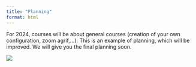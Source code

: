 ```yaml
---
title: "Planning"
format: html
---
```


For 2024, courses will be about general courses (creation of your own configuration, zoom agrif,...). This is an example of planning, which will be improved. We will give you the final planning soon. 

![](images/planning.jpg)
